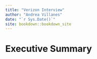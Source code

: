 ```yaml
--- 
title: "Verizon Interview"
author: "Andrea Villanes"
date: "`r Sys.Date()`"
site: bookdown::bookdown_site
---
```


# Executive Summary

